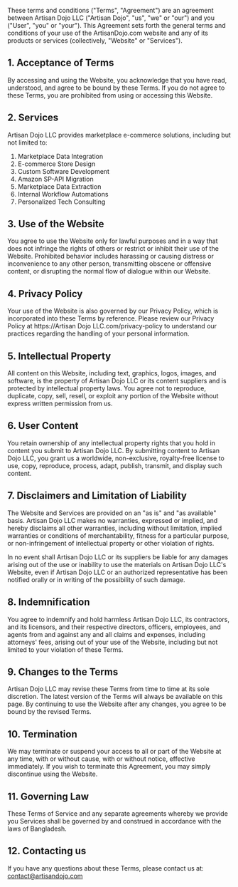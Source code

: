 These terms and conditions ("Terms", "Agreement") are an agreement between Artisan Dojo LLC ("Artisan Dojo", "us", "we" or "our") and you ("User", "you" or "your"). This Agreement sets forth the general terms and conditions of your use of the ArtisanDojo.com website and any of its products or services (collectively, "Website" or "Services").

## 1. Acceptance of Terms

By accessing and using the Website, you acknowledge that you have read, understood, and agree to be bound by these Terms. If you do not agree to these Terms, you are prohibited from using or accessing this Website.

## 2. Services

Artisan Dojo LLC provides marketplace e-commerce solutions, including but not limited to:

1. Marketplace Data Integration
2. E-commerce Store Design
3. Custom Software Development
4. Amazon SP-API Migration
5. Marketplace Data Extraction
6. Internal Workflow Automations
7. Personalized Tech Consulting

## 3. Use of the Website

You agree to use the Website only for lawful purposes and in a way that does not infringe the rights of others or restrict or inhibit their use of the Website. Prohibited behavior includes harassing or causing distress or inconvenience to any other person, transmitting obscene or offensive content, or disrupting the normal flow of dialogue within our Website.

## 4. Privacy Policy

Your use of the Website is also governed by our Privacy Policy, which is incorporated into these Terms by reference. Please review our Privacy Policy at https://Artisan Dojo LLC.com/privacy-policy to understand our practices regarding the handling of your personal information.

## 5. Intellectual Property

All content on this Website, including text, graphics, logos, images, and software, is the property of Artisan Dojo LLC or its content suppliers and is protected by intellectual property laws. You agree not to reproduce, duplicate, copy, sell, resell, or exploit any portion of the Website without express written permission from us.

## 6. User Content

You retain ownership of any intellectual property rights that you hold in content you submit to Artisan Dojo LLC. By submitting content to Artisan Dojo LLC, you grant us a worldwide, non-exclusive, royalty-free license to use, copy, reproduce, process, adapt, publish, transmit, and display such content.

## 7. Disclaimers and Limitation of Liability

The Website and Services are provided on an "as is" and "as available" basis. Artisan Dojo LLC makes no warranties, expressed or implied, and hereby disclaims all other warranties, including without limitation, implied warranties or conditions of merchantability, fitness for a particular purpose, or non-infringement of intellectual property or other violation of rights.

In no event shall Artisan Dojo LLC or its suppliers be liable for any damages arising out of the use or inability to use the materials on Artisan Dojo LLC's Website, even if Artisan Dojo LLC or an authorized representative has been notified orally or in writing of the possibility of such damage.

## 8. Indemnification

You agree to indemnify and hold harmless Artisan Dojo LLC, its contractors, and its licensors, and their respective directors, officers, employees, and agents from and against any and all claims and expenses, including attorneys' fees, arising out of your use of the Website, including but not limited to your violation of these Terms.

## 9. Changes to the Terms

Artisan Dojo LLC may revise these Terms from time to time at its sole discretion. The latest version of the Terms will always be available on this page. By continuing to use the Website after any changes, you agree to be bound by the revised Terms.

## 10. Termination

We may terminate or suspend your access to all or part of the Website at any time, with or without cause, with or without notice, effective immediately. If you wish to terminate this Agreement, you may simply discontinue using the Website.

## 11. Governing Law

These Terms of Service and any separate agreements whereby we provide you Services shall be governed by and construed in accordance with the laws of Bangladesh.

## 12. Contacting us

If you have any questions about these Terms, please contact us at: contact@artisandojo.com
